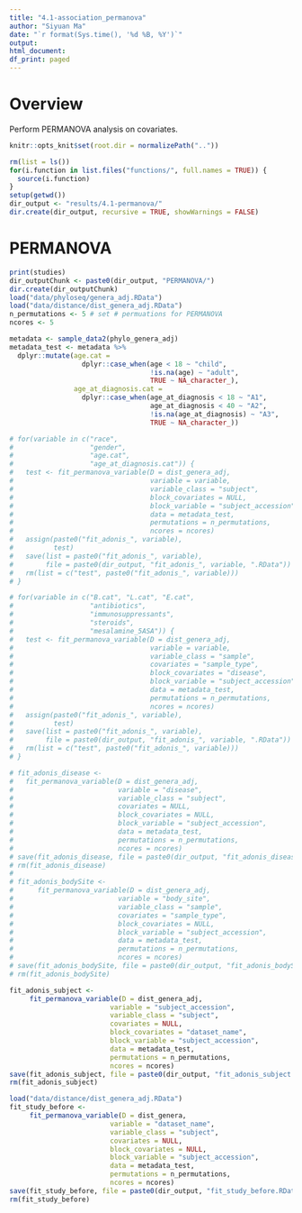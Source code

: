 ```yaml
---
title: "4.1-association_permanova"
author: "Siyuan Ma"
date: "`r format(Sys.time(), '%d %B, %Y')`"
output:
html_document:
df_print: paged
---
```

# Overview
Perform PERMANOVA analysis on covariates.

```r
knitr::opts_knit$set(root.dir = normalizePath(".."))
```
```r
rm(list = ls())
for(i.function in list.files("functions/", full.names = TRUE)) {
  source(i.function)
}
setup(getwd())
dir_output <- "results/4.1-permanova/"
dir.create(dir_output, recursive = TRUE, showWarnings = FALSE)
```

# PERMANOVA
```r
print(studies)
dir_outputChunk <- paste0(dir_output, "PERMANOVA/")
dir.create(dir_outputChunk)
load("data/phyloseq/genera_adj.RData")
load("data/distance/dist_genera_adj.RData")
n_permutations <- 5 # set # permuations for PERMANOVA
ncores <- 5

metadata <- sample_data2(phylo_genera_adj)
metadata_test <- metadata %>% 
  dplyr::mutate(age.cat = 
                  dplyr::case_when(age < 18 ~ "child",
                                   !is.na(age) ~ "adult",
                                   TRUE ~ NA_character_),
                age_at_diagnosis.cat = 
                  dplyr::case_when(age_at_diagnosis < 18 ~ "A1",
                                   age_at_diagnosis < 40 ~ "A2",
                                   !is.na(age_at_diagnosis) ~ "A3",
                                   TRUE ~ NA_character_))

# for(variable in c("race",
#                   "gender",
#                   "age.cat",
#                   "age_at_diagnosis.cat")) {
#   test <- fit_permanova_variable(D = dist_genera_adj, 
#                                  variable = variable,
#                                  variable_class = "subject",
#                                  block_covariates = NULL,
#                                  block_variable = "subject_accession",
#                                  data = metadata_test,
#                                  permutations = n_permutations, 
#                                  ncores = ncores)
#   assign(paste0("fit_adonis_", variable),
#          test)
#   save(list = paste0("fit_adonis_", variable),
#        file = paste0(dir_output, "fit_adonis_", variable, ".RData"))
#   rm(list = c("test", paste0("fit_adonis_", variable)))
# }

# for(variable in c("B.cat", "L.cat", "E.cat",
#                   "antibiotics",
#                   "immunosuppressants",
#                   "steroids",
#                   "mesalamine_5ASA")) {
#   test <- fit_permanova_variable(D = dist_genera_adj, 
#                                  variable = variable,
#                                  variable_class = "sample",
#                                  covariates = "sample_type",
#                                  block_covariates = "disease",
#                                  block_variable = "subject_accession",
#                                  data = metadata_test,
#                                  permutations = n_permutations, 
#                                  ncores = ncores)
#   assign(paste0("fit_adonis_", variable),
#          test)
#   save(list = paste0("fit_adonis_", variable),
#        file = paste0(dir_output, "fit_adonis_", variable, ".RData"))
#   rm(list = c("test", paste0("fit_adonis_", variable)))
# }

# fit_adonis_disease <-
#   fit_permanova_variable(D = dist_genera_adj, 
#                          variable = "disease",
#                          variable_class = "subject",
#                          covariates = NULL,
#                          block_covariates = NULL,
#                          block_variable = "subject_accession",
#                          data = metadata_test,
#                          permutations = n_permutations, 
#                          ncores = ncores)
# save(fit_adonis_disease, file = paste0(dir_output, "fit_adonis_disease.RData"))
# rm(fit_adonis_disease)
# 
# fit_adonis_bodySite <-
#      fit_permanova_variable(D = dist_genera_adj, 
#                          variable = "body_site",
#                          variable_class = "sample",
#                          covariates = "sample_type",
#                          block_covariates = NULL,
#                          block_variable = "subject_accession",
#                          data = metadata_test,
#                          permutations = n_permutations, 
#                          ncores = ncores)
# save(fit_adonis_bodySite, file = paste0(dir_output, "fit_adonis_bodySite.RData"))
# rm(fit_adonis_bodySite)

fit_adonis_subject <-
     fit_permanova_variable(D = dist_genera_adj, 
                         variable = "subject_accession",
                         variable_class = "subject",
                         covariates = NULL,
                         block_covariates = "dataset_name",
                         block_variable = "subject_accession",
                         data = metadata_test,
                         permutations = n_permutations, 
                         ncores = ncores)
save(fit_adonis_subject, file = paste0(dir_output, "fit_adonis_subject.RData"))
rm(fit_adonis_subject)

load("data/distance/dist_genera_adj.RData")
fit_study_before <-
     fit_permanova_variable(D = dist_genera, 
                         variable = "dataset_name",
                         variable_class = "subject",
                         covariates = NULL,
                         block_covariates = NULL,
                         block_variable = "subject_accession",
                         data = metadata_test,
                         permutations = n_permutations, 
                         ncores = ncores)
save(fit_study_before, file = paste0(dir_output, "fit_study_before.RData"))
rm(fit_study_before)
```

